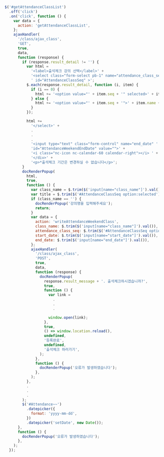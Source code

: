 ```javascript
$('#getAttendanceClassList')
  .off('click')
  .on('click', function () {
    var data = {
      action: 'getAttendanceClassList',
    };
    ajaxHandler(
      '/class/ajax_class',
      'GET',
      true,
      data,
      function (response) {
        if (response.result_detail != '') {
          var html =
            '<label>출석체크 강의 선택</label>' +
            '<select class="form-select pb-1" name="attendance_class_seq" ' +
            ' id="AttendanceClassSeq" >';
          $.each(response.result_detail, function (i, item) {
            if (i == 0) {
              html += '<option value="' + item.seq + '" selected>' + item.name + '</option>';
            } else {
              html += '<option value="' + item.seq + '">' + item.name + '</option>';
            }
          });

          html +=
            '</select>' +
            .
            .
            .
            '<input type="text" class="form-control" name="end_date" ' +
            'id="AttendanceWeekendEndDate" value="">' +
            '<i class="nc-icon nc-calendar-60 calendar-right"></i> ' +
            '</div>' +
            '<p>*출석체크 기간은 변경하실 수 없습니다</p>';
        }
        docRenderPopup(
          html,
          true,
          function () {
            var class_name = $.trim($('input[name="class_name"]').val());
            var title = $.trim($('#AttendanceClassSeq option:selected').text());
            if (class_name == '') {
              docRenderPopup('강의명을 입력해주세요');
              return;
            }
            var data = {
              action: 'writeAttendanceWeekendClass',
              class_name: $.trim($('input[name="class_name"]').val()),
              attendance_class_seq: $.trim($('#AttendanceClassSeq option:selected').val()),
              start_date: $.trim($('input[name="start_date"]').val()),
              end_date: $.trim($('input[name="end_date"]').val()),
            };
            ajaxHandler(
              '/class/ajax_class',
              'POST',
              true,
              data,
              function (response) {
                docRenderPopup(
                  response.result_message + '. 출석체크하시겠습니까?',
                  true,
                  function () {
                    var link =
                      .
                      .
                      .

                    window.open(link);
                  },
                  true,
                  () => window.location.reload(),
                  undefined,
                  '등록완료',
                  undefined,
                  '출석체크 하러가기',
                );
              },
              function () {
                docRenderPopup('오류가 발생하였습니다');
              },
            );
          },
          .
          .
          .
        );
        $('#Attendance~~')
          .datepicker({
            format: 'yyyy-mm-dd',
          })
          .datepicker('setDate', new Date());
      },
      function () {
        docRenderPopup('오류가 발생하였습니다');
      },
    );
  });

```
